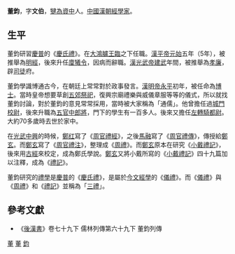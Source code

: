 <span style="display:none;"></span>

'''董鈞'''，字'''文伯'''，[[犍為|犍為]][[資中|資中]]人。[[中國|中國]][[漢朝|漢朝]][[經學家|經學家]]。

==生平==

董鈞研習[[慶普|慶普]]的《[[慶氏禮|慶氏禮]]》。在[[大鴻臚|大鴻臚]][[王臨|王臨]]之下任職。[[漢平帝|漢平帝]][[元始_(漢平帝)|元始]]五年（5年），被推舉為[[明經|明經]]，後來升任[[廩犧令|廩犧令]]，因病而辭職。[[漢光武帝|漢光武帝]][[建武_(漢光武帝)|建武]]年間，被推舉為[[孝廉|孝廉]]，辟[[司徒|司徒]]府。

董鈞學識博通古今，在朝廷上常常對於政事發言。[[漢明帝|漢明帝]][[永平_(漢明帝)|永平]]初年，被任命為[[博士|博士]]。當時皇帝想要草創[[五郊祭祀|五郊祭祀]]，復興宗廟禮樂與威儀章服等等的儀式，所以就找董鈞討論，對於董鈞的意見常常採用，當時被大家稱為「通儒」。他曾擔任過[[城門校尉|城門校尉]]，後來升職為[[五官中郎將|五官中郎將]]，門下的學生有一百多人。後來又擔任[[左轉騎都尉|左轉騎都尉]]。大約70多歲時去世於家中。

在[[光武中興|光武中興]]的時候，[[鄭红|鄭红]]寫了《[[周官禮經|周官禮經]]》，之後[[馬融|馬融]]寫了《[[周官禮傳|周官禮傳]]》，傳授給[[鄭玄|鄭玄]]。而[[鄭玄|鄭玄]]寫了《[[周官禮注|周官禮注]]》，整理成《[[周禮|周禮]]》。而[[鄭玄|鄭玄]]原本在研究《[[小戴禮記|小戴禮記]]》，後來用[[古經|古經]]來校定，成為鄭氏學說。[[鄭玄|鄭玄]]又將小戴所寫的《[[小戴禮記|小戴禮記]]》四十九篇加以注釋，成為《[[禮記|禮記]]》。

董鈞研究的[[禮學|禮學]]是[[慶普|慶普]]的《[[慶氏禮|慶氏禮]]》，是屬於[[今文經學|今文經學]]的《[[儀禮|儀禮]]》。而《[[儀禮|儀禮]]》與《[[周禮|周禮]]》和《[[禮記|禮記]]》並稱為「[[三禮|三禮]]」。

{{Wikisource|後漢書/卷79下|《後漢書》卷七十九下 儒林列傳第六十九下}}

==參考文獻==
*《[[後漢書|後漢書]]》卷七十九下 儒林列傳第六十九下 董鈞列傳

{{漢朝人小作品}}

[[Category:漢朝經學家|董]]
[[Category:資中人|董]]
[[Category:董姓|鈞]]